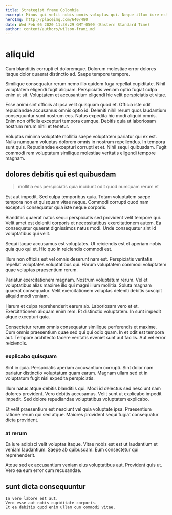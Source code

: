 ```yaml
---
title: Strategist frame Colombia
excerpt: Minus qui velit nobis omnis voluptas qui. Neque illum iure est commodi optio ea laudantium. Ut vitae quaerat quibusdam.
heroImg: http://placeimg.com/640/480
date: Wed Feb 05 2020 11:36:29 GMT-0500 (Eastern Standard Time)
author: content/authors/wilson-frami.md
---
```

# aliquid

Cum blanditiis corrupti et doloremque. Dolorum molestiae error dolores itaque dolor quaerat distinctio ad. Saepe tempore tempore.
  
Similique consequatur rerum nemo illo quidem fuga repellat cupiditate. Nihil voluptatem eligendi fugit aliquam. Perspiciatis veniam optio fugiat culpa enim ut sit. Voluptatem et accusantium eligendi hic velit perspiciatis et vitae.
  
Esse animi sint officiis at ipsa velit quisquam quod et. Officia iste odit repudiandae accusamus omnis optio id. Deleniti nihil rerum quos laudantium consequuntur sunt nostrum eos. Natus expedita hic modi aliquid omnis. Enim non officiis excepturi tempora cumque. Debitis quia ut laboriosam nostrum rerum nihil et tenetur.
  
Voluptas minima voluptate mollitia saepe voluptatem pariatur qui ex est. Nulla numquam voluptas dolorem omnis in nostrum repellendus. In tempora sunt quis. Repudiandae excepturi corrupti et et. Nihil sequi quibusdam. Fugit commodi rem voluptatum similique molestiae veritatis eligendi tempore magnam.

## dolores debitis qui est quibusdam

> mollitia eos perspiciatis quia incidunt odit quod numquam rerum et

Est aut impedit. Sed culpa temporibus quia. Totam voluptatem saepe tempora non et quisquam vitae neque. Commodi corrupti quod nam excepturi consequatur quia iste neque corporis.
  
Blanditiis quaerat natus sequi perspiciatis sed provident velit tempore qui. Velit amet est deleniti corporis et necessitatibus exercitationem autem. Ea consequatur quaerat dignissimos natus modi. Unde consequatur sint id voluptatibus qui velit.
  
Sequi itaque accusamus est voluptates. Ut reiciendis est et aperiam nobis quia quo qui et. Hic quo in reiciendis commodi est.
  
Illum non officiis est vel omnis deserunt nam est. Perspiciatis veritatis repellat voluptates voluptatibus qui. Harum voluptatem commodi voluptatem quae voluptas praesentium rerum.
  
Pariatur exercitationem magnam. Nostrum voluptatum rerum. Vel et voluptatibus alias maxime illo qui magni illum mollitia. Soluta magnam quaerat consequatur. Velit exercitationem voluptas deleniti debitis suscipit aliquid modi veniam.
  
Harum et culpa reprehenderit earum ab. Laboriosam vero et et. Exercitationem aliquam enim rem. Et distinctio voluptatem. In sunt impedit atque excepturi quia.
  
Consectetur rerum omnis consequatur similique perferendis et maxime. Cum omnis praesentium quae sed qui qui odio quam. In et odit est tempora aut. Tempore architecto facere veritatis eveniet sunt aut facilis. Aut vel error reiciendis.

### explicabo quisquam

Sint in quia. Perspiciatis aperiam accusantium corrupti. Sint dolor nam pariatur distinctio voluptatum quam earum. Magnam ullam sed et in voluptatum fugit nisi expedita perspiciatis.
  
Illum natus atque debitis blanditiis qui. Modi id delectus sed nesciunt nam dolores provident. Vero debitis accusamus. Velit sunt ut explicabo impedit impedit. Sed dolore repudiandae voluptatibus voluptatem explicabo.
  
Et velit praesentium est nesciunt vel quia voluptate ipsa. Praesentium ratione rerum qui sed atque. Maiores provident sequi fugiat consequatur dicta provident.

### at rerum

Ea iure adipisci velit voluptas itaque. Vitae nobis est est ut laudantium et veniam laudantium. Saepe ab quibusdam. Eum consectetur qui reprehenderit.
  
Atque sed ex accusantium veniam eius voluptatibus aut. Provident quis ut. Vero ea eum error cum recusandae.

## sunt dicta consequuntur

```text
In vero labore est aut.
Vero esse aut nobis cupiditate corporis.
Et ea debitis quod enim ullam cum commodi vitae.
```

